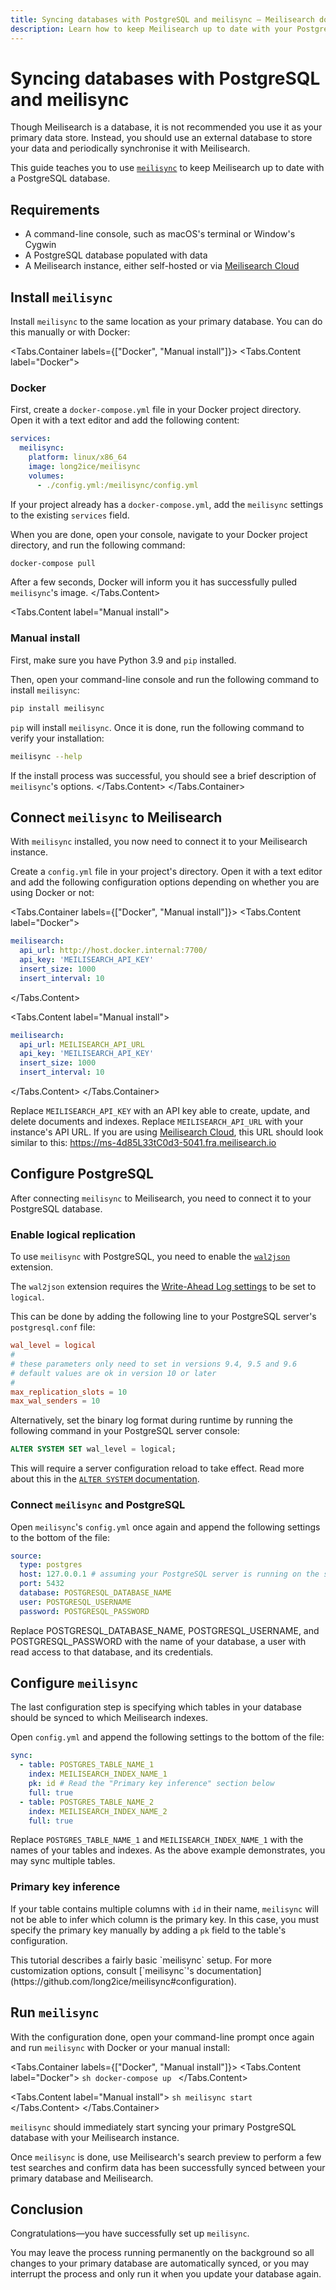 ```yaml
---
title: Syncing databases with PostgreSQL and meilisync — Meilisearch documentation
description: Learn how to keep Meilisearch up to date with your PostgreSQL database.
---
```


# Syncing databases with PostgreSQL and meilisync

Though Meilisearch is a database, it is not recommended you use it as your primary data store. Instead, you should use an external database to store your data and periodically synchronise it with Meilisearch.

This guide teaches you to use [`meilisync`](https://github.com/long2ice/meilisync) to keep Meilisearch up to date with a PostgreSQL database.

## Requirements

- A command-line console, such as macOS's terminal or Window's Cygwin
- A PostgreSQL database populated with data
- A Meilisearch instance, either self-hosted or via [Meilisearch Cloud](https://cloud.meilisearch.com)

## Install `meilisync`

Install `meilisync` to the same location as your primary database. You can do this manually or with Docker:

<Tabs.Container labels={["Docker", "Manual install"]}>
<Tabs.Content label="Docker">
### Docker

First, create a `docker-compose.yml` file in your Docker project directory. Open it with a text editor and add the following content:

```yaml
services:
  meilisync:
    platform: linux/x86_64
    image: long2ice/meilisync
    volumes:
      - ./config.yml:/meilisync/config.yml
```

If your project already has a `docker-compose.yml`, add the `meilisync` settings to the existing `services` field.

When you are done, open your console, navigate to your Docker project directory, and run the following command:

```sh
docker-compose pull
```

After a few seconds, Docker will inform you it has successfully pulled `meilisync`'s image.
</Tabs.Content>

<Tabs.Content label="Manual install">
### Manual install

First, make sure you have Python 3.9 and `pip` installed.

Then, open your command-line console and run the following command to install `meilisync`:

```sh
pip install meilisync
```

`pip` will install `meilisync`. Once it is done, run the following command to verify your installation:

```sh
meilisync --help
```

If the install process was successful, you should see a brief description of `meilisync`'s options.
</Tabs.Content>
</Tabs.Container>

## Connect `meilisync` to Meilisearch

With `meilisync` installed, you now need to connect it to your Meilisearch instance.

Create a `config.yml` file in your project's directory. Open it with a text editor and add the following configuration options depending on whether you are using Docker or not:

<Tabs.Container labels={["Docker", "Manual install"]}>
<Tabs.Content label="Docker">
```yaml
meilisearch:
  api_url: http://host.docker.internal:7700/
  api_key: 'MEILISEARCH_API_KEY'
  insert_size: 1000
  insert_interval: 10
```
</Tabs.Content>

<Tabs.Content label="Manual install">
```yaml
meilisearch:
  api_url: MEILISEARCH_API_URL
  api_key: 'MEILISEARCH_API_KEY'
  insert_size: 1000
  insert_interval: 10
```
</Tabs.Content>
</Tabs.Container>

Replace `MEILISEARCH_API_KEY` with an API key able to create, update, and delete documents and indexes. Replace `MEILISEARCH_API_URL` with your instance's API URL. If you are using [Meilisearch Cloud](https://cloud.meilisearch.com), this URL should look similar to this: https://ms-4d85L33tC0d3-5041.fra.meilisearch.io

## Configure PostgreSQL

After connecting `meilisync` to Meilisearch, you need to connect it to your PostgreSQL database.

### Enable logical replication

To use `meilisync` with PostgreSQL, you need to enable the [`wal2json`](https://github.com/eulerto/wal2json) extension.

The `wal2json` extension requires the [Write-Ahead Log settings](https://www.postgresql.org/docs/current/runtime-config-wal.html) to be set to `logical`.

This can be done by adding the following line to your PostgreSQL server's `postgresql.conf` file:

```conf
wal_level = logical
#
# these parameters only need to set in versions 9.4, 9.5 and 9.6
# default values are ok in version 10 or later
#
max_replication_slots = 10
max_wal_senders = 10
```

Alternatively, set the binary log format during runtime by running the following command in your PostgreSQL server console:

```sql
ALTER SYSTEM SET wal_level = logical;
```

This will require a server configuration reload to take effect. Read more about this in the [`ALTER SYSTEM` documentation](https://www.postgresql.org/docs/current/sql-altersystem.html).

### Connect `meilisync` and PostgreSQL

Open `meilisync`'s `config.yml` once again and append the following settings to the bottom of the file:

```yaml
source:
  type: postgres
  host: 127.0.0.1 # assuming your PostgreSQL server is running on the same machine as `meilisync`
  port: 5432
  database: POSTGRESQL_DATABASE_NAME
  user: POSTGRESQL_USERNAME
  password: POSTGRESQL_PASSWORD
```

Replace POSTGRESQL_DATABASE_NAME, POSTGRESQL_USERNAME, and POSTGRESQL_PASSWORD with the name of your database, a user with read access to that database, and its credentials.

## Configure `meilisync`

The last configuration step is specifying which tables in your database should be synced to which Meilisearch indexes.

Open `config.yml` and append the following settings to the bottom of the file:

```yaml
sync:
  - table: POSTGRES_TABLE_NAME_1
    index: MEILISEARCH_INDEX_NAME_1
    pk: id # Read the "Primary key inference" section below
    full: true
  - table: POSTGRES_TABLE_NAME_2
    index: MEILISEARCH_INDEX_NAME_2
    full: true
```

Replace `POSTGRES_TABLE_NAME_1` and `MEILISEARCH_INDEX_NAME_1` with the names of your tables and indexes. As the above example demonstrates, you may sync multiple tables.

### Primary key inference

If your table contains multiple columns with `id` in their name, `meilisync` will not be able to infer which column is the primary key. In this case, you must specify the primary key manually by adding a `pk` field to the table's configuration.

<Capsule intent="tip" title="Customizing `meilisync`">
  This tutorial describes a fairly basic `meilisync` setup. For more
  customization options, consult [`meilisync`'s
  documentation](https://github.com/long2ice/meilisync#configuration).
</Capsule>

## Run `meilisync`

With the configuration done, open your command-line prompt once again and run `meilisync` with Docker or your manual install:

<Tabs.Container labels={["Docker", "Manual install"]}>
  <Tabs.Content label="Docker">
    ```sh
    docker-compose up
    ```
  </Tabs.Content>

  <Tabs.Content label="Manual install">
    ```sh
    meilisync start
    ```
  </Tabs.Content>
</Tabs.Container>

`meilisync` should immediately start syncing your primary PostgreSQL database with your Meilisearch instance.

Once `meilisync` is done, use Meilisearch's search preview to perform a few test searches and confirm data has been successfully synced between your primary database and Meilisearch.

## Conclusion

Congratulations—you have successfully set up `meilisync`.

You may leave the process running permanently on the background so all changes to your primary database are automatically synced, or you may interrupt the process and only run it when you update your database again.
